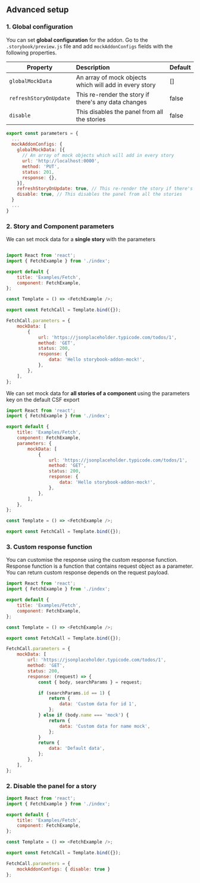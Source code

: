 

<Meta title="Docs/Advanced setup" />

<style>
    {`
        .subheading {
            margin-bottom: 1.5rem;
        }
    `}
</style>

<h2 className="subheading">Advanced setup</h2>

<h3 className="subheading">1. Global configuration</h3>

You can set <strong>global configuration</strong> for the addon. Go to the `.storybook/preview.js` file and add `mockAddonConfigs` fields with the following properties.



| Property   | Description                                                                                 | Default |
| ---------- | :------------------------------------------------------------------------------------------ | :------ |
| `globalMockData` | An array of mock objects which will add in every story |   []    |
| `refreshStoryOnUpdate`   |  This re-render the story if there's any data changes |  false |
| `disable`   |  This disables the panel from all the stories |  false |


```js
export const parameters = {
  ...
  mockAddonConfigs: {
    globalMockData: [{
      // An array of mock objects which will add in every story
      url: 'http://localhost:0000',
      method: 'PUT',
      status: 201,
      response: {},
    }],
    refreshStoryOnUpdate: true, // This re-render the story if there's any data changes
    disable: true, // This disables the panel from all the stories
  }
  ...
}
```


<h3 className="subheading">2. Story and Component parameters</h3>

We can set mock data for a <strong>single story </strong> with the parameters

```js

import React from 'react';
import { FetchExample } from './index';

export default {
    title: 'Examples/Fetch',
    component: FetchExample,
};

const Template = () => <FetchExample />;

export const FetchCall = Template.bind({});

FetchCall.parameters = {
    mockData: [
        {
            url: 'https://jsonplaceholder.typicode.com/todos/1',
            method: 'GET',
            status: 200,
            response: {
                data: 'Hello storybook-addon-mock!',
            },
        },
    ],
};

```

We can set mock data for <strong>all stories of a component </strong> using the parameters key on the default CSF export

```js
import React from 'react';
import { FetchExample } from './index';

export default {
    title: 'Examples/Fetch',
    component: FetchExample,
    parameters: {
        mockData: [
            {
                url: 'https://jsonplaceholder.typicode.com/todos/1',
                method: 'GET',
                status: 200,
                response: {
                    data: 'Hello storybook-addon-mock!',
                },
            },
        ],
    },
};

const Template = () => <FetchExample />;

export const FetchCall = Template.bind({});

```

<h3 className="subheading">3. Custom response function</h3>

You can customise the response using the custom response function. Response function is a function that contains request object as a parameter.
You can return custom response depends on the request payload.

```js
import React from 'react';
import { FetchExample } from './index';

export default {
    title: 'Examples/Fetch',
    component: FetchExample,
};

const Template = () => <FetchExample />;

export const FetchCall = Template.bind({});

FetchCall.parameters = {
    mockData: [
        url: 'https://jsonplaceholder.typicode.com/todos/1',
        method: 'GET',
        status: 200,
        response: (request) => {
            const { body, searchParams } = request;

            if (searchParams.id == 1) {
                return {
                    data: 'Custom data for id 1',
                };
            } else if (body.name === 'mock') {
                return {
                    data: 'Custom data for name mock',
                };
            }
            return {
                data: 'Default data',
            };
        },
    ],
};
```
<h3 className="subheading">2. Disable the panel for a story</h3>

```js
import React from 'react';
import { FetchExample } from './index';

export default {
    title: 'Examples/Fetch',
    component: FetchExample,
};

const Template = () => <FetchExample />;

export const FetchCall = Template.bind({});

FetchCall.parameters = {
    mockAddonConfigs: { disable: true }
};
```

<Footer
    title="User guide"
    subtitle="Navigate the addon panel"
    actionText="Next"
    actionLink="Docs/User guide"
/>
